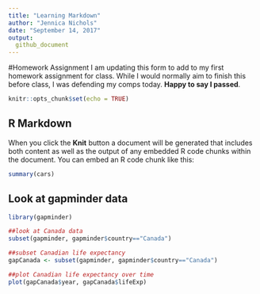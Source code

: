 ```yaml
---
title: "Learning Markdown"
author: "Jennica Nichols"
date: "September 14, 2017"
output: 
  github_document
---
```

#Homework Assignment
I am updating this form to add to my first homework assignment for class. While I would normally aim to finish this before class, I was defending my comps today. **Happy to say I passed**.
```r
knitr::opts_chunk$set(echo = TRUE)
```

## R Markdown 

When you click the **Knit** button a document will be generated that includes both content as well as the output of any embedded R code chunks within the document. You can embed an R code chunk like this:

```r
summary(cars)
```

## Look at gapminder data
```r
library(gapminder)

##look at Canada data
subset(gapminder, gapminder$country=="Canada")

##subset Canadian life expectancy
gapCanada <- subset(gapminder, gapminder$country=="Canada")

##plot Canadian life expectancy over time
plot(gapCanada$year, gapCanada$lifeExp)
```


